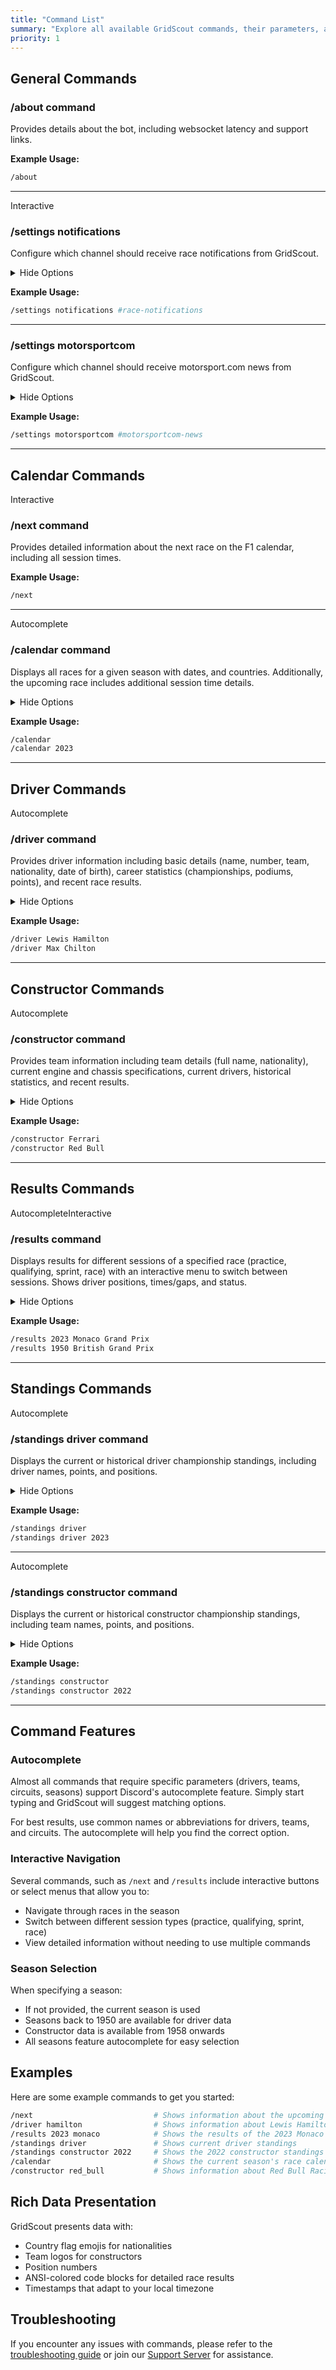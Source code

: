 ```yaml
---
title: "Command List"
summary: "Explore all available GridScout commands, their parameters, and usage examples to make the most of the bot's features"
priority: 1
---
```


## General Commands

### /about command

Provides details about the bot, including websocket latency and support links.

**Example Usage:**

```bash
/about
```

---

<Tag color="teal">Interactive</Tag>

### /settings notifications

Configure which channel should receive race notifications from GridScout.

<details>
<summary>Hide Options</summary>

**channel** channel (required)

The Discord channel where race notifications should be sent.
</details>

**Example Usage:**

```bash
/settings notifications #race-notifications
```

---

### /settings motorsportcom

Configure which channel should receive motorsport.com news from GridScout.

<details>
<summary>Hide Options</summary>

**channel** channel (required)

The Discord channel where motorsport.com news should be sent.
</details>

**Example Usage:**

```bash
/settings motorsportcom #motorsportcom-news
```

---

## Calendar Commands

<Tag color="teal">Interactive</Tag>

### /next command

Provides detailed information about the next race on the F1 calendar, including all session times.

**Example Usage:**

```bash
/next
```

---

<Tag color="purple">Autocomplete</Tag>
### /calendar command

Displays all races for a given season with dates, and countries. Additionally, the upcoming race includes additional session time details.

<details>
<summary>Hide Options</summary>

**season** string (optional)

The F1 season to view the calendar for. Defaults to current season if not specified.
</details>

**Example Usage:**

```bash
/calendar
/calendar 2023
```

---

## Driver Commands

<Tag color="purple">Autocomplete</Tag>

### /driver command

Provides driver information including basic details (name, number, team, nationality, date of birth), career statistics (championships, podiums, points), and recent race results.

<details>
<summary>Hide Options</summary>

**driver** string (required)

The name of the driver to look up (with autocomplete)
</details>

**Example Usage:**

```bash
/driver Lewis Hamilton
/driver Max Chilton
```

---

## Constructor Commands

<Tag color="purple">Autocomplete</Tag>
### /constructor command

Provides team information including team details (full name, nationality), current engine and chassis specifications, current drivers, historical statistics, and recent results.

<details>
<summary>Hide Options</summary>

**team** string (required)

The name of the team to look up (with autocomplete)
</details>

**Example Usage:**

```bash
/constructor Ferrari
/constructor Red Bull
```

---

## Results Commands

<Tag color="purple">Autocomplete</Tag><Tag color="teal">Interactive</Tag>

### /results command

Displays results for different sessions of a specified race (practice, qualifying, sprint, race) with an interactive menu to switch between sessions. Shows driver positions, times/gaps, and status.

<details>
<summary>Hide Options</summary>

**season** integer (required)

The F1 season to view results from.

**race** string (required)

The race to view results for (with autocomplete)
</details>

**Example Usage:**

```bash
/results 2023 Monaco Grand Prix
/results 1950 British Grand Prix
```

---

## Standings Commands

<Tag color="purple">Autocomplete</Tag>

### /standings driver command

Displays the current or historical driver championship standings, including driver names, points, and positions.

<details>
<summary>Hide Options</summary>

**season** integer (optional)

The F1 season to view standings from. Defaults to current season if not specified.
</details>

**Example Usage:**

```bash
/standings driver
/standings driver 2023
```

---

<Tag color="purple">Autocomplete</Tag>

### /standings constructor command

Displays the current or historical constructor championship standings, including team names, points, and positions.

<details>
<summary>Hide Options</summary>

**season** integer (optional)

The F1 season to view standings from. Defaults to current season if not specified.
</details>

**Example Usage:**

```bash
/standings constructor
/standings constructor 2022
```

---

## Command Features

### Autocomplete

Almost all commands that require specific parameters (drivers, teams, circuits, seasons) support Discord's autocomplete feature. Simply start typing and GridScout will suggest matching options.

<Banner type="important">
  For best results, use common names or abbreviations for drivers, teams, and circuits. The autocomplete will help you find the correct option.
</Banner>

### Interactive Navigation

Several commands, such as `/next` and `/results` include interactive buttons or select menus that allow you to:
- Navigate through races in the season
- Switch between different session types (practice, qualifying, sprint, race)
- View detailed information without needing to use multiple commands

### Season Selection

When specifying a season:
- If not provided, the current season is used
- Seasons back to 1950 are available for driver data
- Constructor data is available from 1958 onwards
- All seasons feature autocomplete for easy selection

## Examples

Here are some example commands to get you started:

```bash
/next                           # Shows information about the upcoming race
/driver hamilton                # Shows information about Lewis Hamilton
/results 2023 monaco            # Shows the results of the 2023 Monaco Grand Prix
/standings driver               # Shows current driver standings
/standings constructor 2022     # Shows the 2022 constructor standings
/calendar                       # Shows the current season's race calendar
/constructor red_bull           # Shows information about Red Bull Racing
```

## Rich Data Presentation

GridScout presents data with:
- Country flag emojis for nationalities
- Team logos for constructors
- Position numbers
- ANSI-colored code blocks for detailed race results
- Timestamps that adapt to your local timezone

## Troubleshooting

If you encounter any issues with commands, please refer to the [troubleshooting guide](/docs/support/troubleshoot) or join our [Support Server](https://discord.gg/SdK9QCquP4) for assistance.

